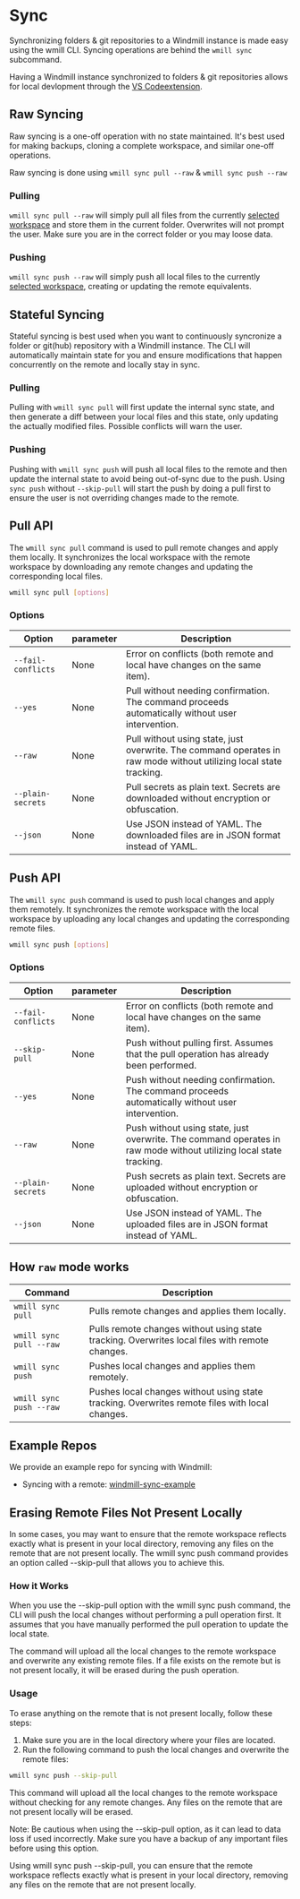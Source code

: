 
# Sync

Synchronizing folders & git repositories to a Windmill instance is made easy
using the wmill CLI. Syncing operations are behind the `wmill sync` subcommand.

Having a Windmill instance synchronized to folders & git repositories allows for
local devlopment through the [VS Codeextension](../../cli_local_dev/1_vscode-extension/index.mdx).

<div class="grid grid-cols-2 gap-6 mb-4">
	<DocCard
		title="VS Code Extension"
		description="You can also use VS Code with the extension to run scripts & flows on the remote."
		href="/docs/cli_local_dev/vscode-extension"
	/>
</div>

## Raw Syncing

Raw syncing is a one-off operation with no state maintained. It's best used for
making backups, cloning a complete workspace, and similar one-off operations.

Raw syncing is done using `wmill sync pull --raw` & `wmill sync push --raw`

### Pulling

`wmill sync pull --raw` will simply pull all files from the currently
[selected workspace](./workspace-management.md#selected-workspace) and store
them in the current folder. Overwrites will not prompt the user. Make sure you
are in the correct folder or you may loose data.

### Pushing

`wmill sync push --raw` will simply push all local files to the currently
[selected workspace](./workspace-management.md#selected-workspace), creating or
updating the remote equivalents.

## Stateful Syncing

Stateful syncing is best used when you want to continuously syncronize a folder
or git(hub) repository with a Windmill instance. The CLI will automatically
maintain state for you and ensure modifications that happen concurrently on the
remote and locally stay in sync.

### Pulling

Pulling with `wmill sync pull` will first update the internal sync state, and then
generate a diff between your local files and this state, only updating the
actually modified files. Possible conflicts will warn the user.

### Pushing

Pushing with `wmill sync push` will push all local files to the remote and then update the internal state to avoid being out-of-sync due to the push.
Using `sync push` without `--skip-pull` will start the push by doing a pull first to ensure the user is not
overriding changes made to the remote.

## Pull API

The `wmill sync pull` command is used to pull remote changes and apply them locally. It synchronizes the local workspace with the remote workspace by downloading any remote changes and updating the corresponding local files.

```bash
wmill sync pull [options]
```

### Options

| Option             | parameter | Description                                                                                                        |
| ------------------ | --------- | ------------------------------------------------------------------------------------------------------------------ |
| `--fail-conflicts` | None      | Error on conflicts (both remote and local have changes on the same item).                                          |
| `--yes`            | None      | Pull without needing confirmation. The command proceeds automatically without user intervention.                   |
| `--raw`            | None      | Pull without using state, just overwrite. The command operates in raw mode without utilizing local state tracking. |
| `--plain-secrets`  | None      | Pull secrets as plain text. Secrets are downloaded without encryption or obfuscation.                              |
| `--json`           | None      | Use JSON instead of YAML. The downloaded files are in JSON format instead of YAML.                                 |

## Push API

The `wmill sync push` command is used to push local changes and apply them remotely. It synchronizes the remote workspace with the local workspace by uploading any local changes and updating the corresponding remote files.

```bash
wmill sync push [options]
```

### Options

| Option             | parameter | Description                                                                                                        |
| ------------------ | --------- | ------------------------------------------------------------------------------------------------------------------ |
| `--fail-conflicts` | None      | Error on conflicts (both remote and local have changes on the same item).                                          |
| `--skip-pull`      | None      | Push without pulling first. Assumes that the pull operation has already been performed.                            |
| `--yes`            | None      | Push without needing confirmation. The command proceeds automatically without user intervention.                   |
| `--raw`            | None      | Push without using state, just overwrite. The command operates in raw mode without utilizing local state tracking. |
| `--plain-secrets`  | None      | Push secrets as plain text. Secrets are uploaded without encryption or obfuscation.                                |
| `--json`           | None      | Use JSON instead of YAML. The uploaded files are in JSON format instead of YAML.                                   |

## How `raw` mode works

| Command                 | Description                                                                                    |
| ----------------------- | ---------------------------------------------------------------------------------------------- |
| `wmill sync pull`       | Pulls remote changes and applies them locally.                                                 |
| `wmill sync pull --raw` | Pulls remote changes without using state tracking. Overwrites local files with remote changes. |
| `wmill sync push`       | Pushes local changes and applies them remotely.                                                |
| `wmill sync push --raw` | Pushes local changes without using state tracking. Overwrites remote files with local changes. |

## Example Repos

We provide an example repo for syncing with Windmill:

- Syncing with a remote:
  [windmill-sync-example](https://github.com/windmill-labs/windmill-sync-example)

## Erasing Remote Files Not Present Locally

In some cases, you may want to ensure that the remote workspace reflects exactly what is present in your local directory, removing any files on the remote that are not present locally. The wmill sync push command provides an option called --skip-pull that allows you to achieve this.

### How it Works

When you use the --skip-pull option with the wmill sync push command, the CLI will push the local changes without performing a pull operation first. It assumes that you have manually performed the pull operation to update the local state.

The command will upload all the local changes to the remote workspace and overwrite any existing remote files. If a file exists on the remote but is not present locally, it will be erased during the push operation.

### Usage

To erase anything on the remote that is not present locally, follow these steps:

1. Make sure you are in the local directory where your files are located.
2. Run the following command to push the local changes and overwrite the remote files:

```bash
wmill sync push --skip-pull
```

This command will upload all the local changes to the remote workspace without checking for any remote changes. Any files on the remote that are not present locally will be erased.

Note: Be cautious when using the --skip-pull option, as it can lead to data loss if used incorrectly. Make sure you have a backup of any important files before using this option.

Using wmill sync push --skip-pull, you can ensure that the remote workspace reflects exactly what is present in your local directory, removing any files on the remote that are not present locally.
